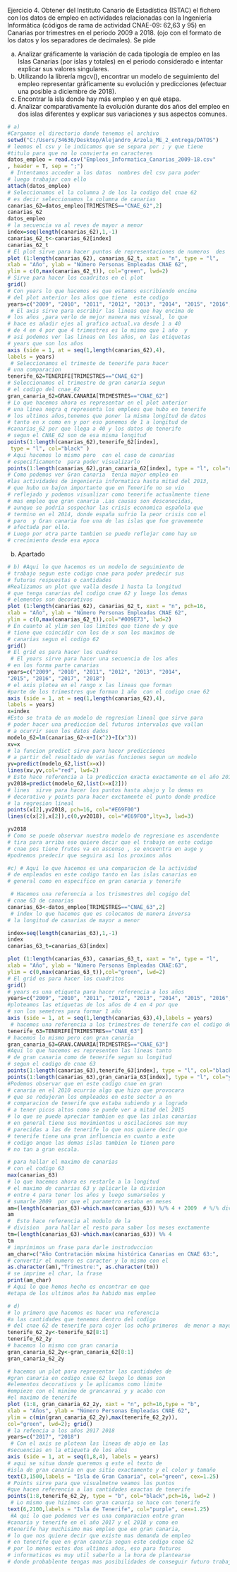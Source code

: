 Ejercicio 4. Obtener del Instituto Canario de Estadística 
(ISTAC) el fichero con los datos de empleo en actividades 
relacionadas con la Ingeniería Informática (códigos de rama 
de actividad CNAE-09: 62,63 y 95) en Canarias por trimestres
en el periodo 2009 a 2018. (ojo con el formato de los datos 
y los separadores de decimales). Se pide 

a) Analizar gráficamente la variación de cada tipología de 
empleo en las Islas Canarias (por islas y totales) en el 
periodo considerado e intentar explicar sus valores singulares. 
b) Utilizando la librería mgcv(), encontrar un modelo de 
seguimiento del empleo  representar gráficamente su 
evolución y predicciones (efectuar una posible a diciembre de 2018).  
c) Encontrar la isla donde hay más empleo y en qué etapa. 
d) Analizar comparativamente la evolución durante dos años 
del empleo en dos islas diferentes y explicar sus variaciones
y sus aspectos comunes. 


```{r}
# a)
#Cargamos el directorio donde tenemos el archivo
setwd("C:/Users/34636/Desktop/Alejandro_Arzola_ME_2_entrega/DATOS")
# leemos el csv y le indicamos que se separa por ; y que tiene 
#titulo para que no lo convierta en caracteres 
datos_empleo = read.csv("Empleos_Informatica_Canarias_2009-18.csv"
, header = T, sep = ";")
 # Intentamos acceder a los datos  nombres del csv para poder
# luego trabajar con ello 
attach(datos_empleo)
# Seleccionamos el la columna 2 de los la codigo del cnae 62 
# es decir seleccionamos la columna de canarias 
canarias_62=datos_empleo[TRIMESTRES=="CNAE_62",2]
canarias_62
datos_empleo
# la secuencia va al reves de mayor a menor 
index=seq(length(canarias_62),1,-1)
canarias_62_t<-canarias_62[index]
canarias_62_t
# El plot sirve para hacer puntos de representaciones de numeros  des
plot (1:length(canarias_62), canarias_62_t, xaxt = "n", type = "l",
xlab = "Año", ylab = "Número Personas Empleadas CNAE 62",
ylim = c(0,max(canarias_62_t)), col="green", lwd=2)
# Sirve para hacer los cuadritos en el plot 
grid()
# Con years lo que hacemos es que estamos escribiendo encima 
# del plot anterior los años que tiene  este codigo 
years=c("2009", "2010", "2011", "2012", "2013", "2014", "2015", "2016", "2017", "2018")
 # El axis sirve para escribir las lineas que hay encima de
# los años ,para verlo de mejor manera mas visual, lo que 
# hace es añadir ejes al grafico actual.va desde 1 a 40 
# de 4 en 4 por que 4 trimestres es lo mismo que 1 año  y
# asi podemos ver las lineas en los años, en las etiquetas
# years que son los años 
axis (side = 1, at = seq(1,length(canarias_62),4),
labels = years)
 # Seleccionamos el trimeste de tenerife para hacer
# una comparacion
tenerife_62=TENERIFE[TRIMESTRES=="CNAE_62"]
# Seleccionamos el trimestre de gran canaria segun 
# el codigo del cnae_62
gran_canaria_62=GRAN.CANARIA[TRIMESTRES=="CNAE_62"]
# Lo que hacemos ahora es representar en el plot anterior 
# una linea negra q representa los empleos que hubo en tenerife 
# los ultimos años,tenemos que poner la misma longitud de datos 
# tanto en x como en y por eso ponemos de 1 a longitud de 
#canarias_62 por que llega a 40 y los datos de tenerife  
# segun el CNAE_62 son de esa misma longitud 
points(1:length(canarias_62),tenerife_62[index],
 type = "l", col="black" )
# Aqui hacemos lo mismo pero  con el caso de canarias 
# especificamente  para poder visualizarlo
points(1:length(canarias_62),gran_canaria_62[index], type = "l", col="red" )
# Como podemos ver Gran canaria  tenia mayor empleo en 
#las actividades de ingenieria informatica hasta mitad del 2013,
# que hubo un bajon importante que en Tenerife no se vio 
# reflejado y podemos visualizar como tenerife actualmente tiene 
# mas empleo que gran canaria .Las causas son desconocidas,
# aunque se podria sospechar las crisis economica española que 
# termino en el 2014, donde españa sufrio la peor crisis con el
# paro  y Gran canaria fue una de las islas que fue gravemente  
# afectada por ello.
# Luego por otra parte tambien se puede reflejar como hay un 
# crecimiento desde esa epoca 

```

b) Apartado

```{r}
# b) #Aqui lo que hacemos es un modelo de seguimiento de 
# trabajo segun este codigo cnae para poder predecir sus 
# futuras respuestas o cantidades 
#Realizamos un plot que valla desde 1 hasta la longitud
# que tenga canarias del codigo cnae 62 y luego los demas 
# elementos son decorativos
plot (1:length(canarias_62), canarias_62_t, xaxt = "n", pch=16,
xlab = "Año", ylab = "Número Personas Empleadas CNAE 62",
ylim = c(0,max(canarias_62_t)),col="#009E73", lwd=2)
# En cuanto al ylim son los limites que tiene de y que 
# tiene que coincidir con los de x son los maximos de
# canarias segun el codigo 62
grid()
# El grid es para hacer los cuadros
 # El years sirve para hacer una secuencia de los años 
# en los forma parte canarias 
years=c("2009", "2010", "2011", "2012", "2013", "2014", 
"2015", "2016", "2017", "2018")
# el axis plotea en el rango x las lineas que forman 
#parte de los trimestres que forman 1 año  con el codigo cnae 62
axis (side = 1, at = seq(1,length(canarias_62),4),
labels = years)
x=index
#Esto se trata de un modelo de regresion lineal que sirve para 
# poder hacer una prediccion del futuros intervalos que vallan
# a ocurrir seun los datos dados 
modelo_62=lm(canarias_62~x+I(x^2)+I(x^3))
xv=x
# la funcion predict sirve para hacer predicciones  
# a partir del resultado de varias funciones segun un modelo
yv=predict(modelo_62,list(x=x))
lines(xv,yv,col="red", lwd=2)
# Esto hace referencia a la prediccion exacta exactamente en el año 2018
yv2018=predict(modelo_62,list(x=x[2]))
# lines  sirve para hacer los puntos hasta abajo y lo demas es 
# decorativo y points para hacer exctamente el punto donde predice
# la regresion lineal
points(x[2],yv2018, pch=16, col="#E69F00")
lines(c(x[2],x[2]),c(0,yv2018), col="#E69F00",lty=3, lwd=3)

yv2018
# Como se puede observar nuestro modelo de regresione es ascendente 
# tira para arriba eso quiere decir que el trabajo en este codigo
# cnae pos tiene frutos va en ascenso , se encuentra en auge y 
#podremos predecir que seguira asi los proximos años 

```



```{r}
#c) # Aqui lo que hacemos es una comparacion de la actividad 
# de empleados en este codigo tanto en las islas canarias en 
# general como en especifico en gran canaria y tenerife 

 # Hacemos una referencia a los trismestres del cogigo del
# cnae 63 de canarias 
canarias_63<-datos_empleo[TRIMESTRES=="CNAE_63",2]
 # index lo que hacemos que es colocamos de manera inversa 
# la longitud de canarias de mayor a menor

index=seq(length(canarias_63),1,-1)
index
canarias_63_t=canarias_63[index]

plot (1:length(canarias_63), canarias_63_t, xaxt = "n", type = "l",
xlab = "Año", ylab = "Número Personas Empleadas CNAE:63",
ylim = c(0,max(canarias_63_t)),col="green", lwd=2)
# El grid es para hacer los cuadritos 
grid()
# years es una etiqueta para hacer referencia a los años 
years=c("2009", "2010", "2011", "2012", "2013", "2014", "2015", "2016", "2017", "2018")
#ploteamos las etiquetas de los años de 4 en 4 por que
# son los semetres para formar 1 año 
axis (side = 1, at = seq(1,length(canarias_63),4),labels = years)
 # hacemos una referencia a los trimestres de tenerife con el codigo del cnae 63
tenerife_63=TENERIFE[TRIMESTRES=="CNAE_63"]
# hacemos lo mismo pero con gran canaria 
gran_canaria_63=GRAN.CANARIA[TRIMESTRES=="CNAE_63"]
#Aqui lo que hacemos es representen las lineas tanto 
# de gran canaria como de tenerife segun su longitud 
# segun el codigo de cnae 63
points(1:length(canarias_63),tenerife_63[index], type = "l", col="black" )
points(1:length(canarias_63),gran_canaria_63[index], type = "l", col="yellow" )
#Podemos observar que en este codigo cnae en gran 
# canaria en el 2010 ocurrio algo que hizo que provocara
# que se redujeran los empleados en este sector a en 
# comparacion de tenerife que estaba subiendo y a logrado 
# a tener picos altos como se puede ver a mitad del 2015 
# lo que se puede apreciar tambien es que las islas canarias 
# en general tiene sus movimientos u oscilaciones son muy 
# parecidas a las de tenerife lo que nos quiere decir que 
# tenerife tiene una gran influencia en cuanto a este 
# codigo anque las demas islas tambien lo tienen pero 
# no tan a gran escala.
```



```{r}
# para hallar el maximo de canarias 
# con el codigo 63
max(canarias_63)
# lo que hacemos ahora es restarle a la longitud 
# el maximo de canarias 63 y aplicarle la division 
# entre 4 para tener los años y luego sumarselos y 
# sumarle 2009  por que el parametro estaba en meses 
am=(length(canarias_63)-which.max(canarias_63)) %/% 4 + 2009  # %/% división entera
am
#  Esto hace referencia al modulo de la 
# division  para hallar el resto para saber los meses exctamente 
tm=(length(canarias_63)-which.max(canarias_63)) %% 4  
tm
# imprimimos un frase para darle instroduccion
am_char=c("Año Contratación máxima histórica Canarias en CNAE 63:",
# convertir el numero es caracter y lo mismo con el 
as.character(am),"Trimestre:", as.character(tm))
# se imprime el char, la frase 
print(am_char)
# Aqui lo que hemos hecho es encontrar en que 
#etapa de los ultimos años ha habido mas empleo
```




```{r}
# d) 
# lo primero que hacemos es hacer una referencia 
#a las cantidades que tenemos dentro del codigo
# del cnae 62 de tenerife para cojer los ocho primeros  de menor a mayor 
tenerife_62_2y<-tenerife_62[8:1]
tenerife_62_2y
# hacemos lo mismo con gran canaria
gran_canaria_62_2y<-gran_canaria_62[8:1]
gran_canaria_62_2y

# hacemos un plot para representar las cantidades de 
#gran canaria en codigo cnae 62 luego lo demas son 
#elementos decorativos y le aplicamos como limite 
#empieze con el minimo de grancanrai y y acabo con 
#el maximo de tenerife 
plot (1:8, gran_canaria_62_2y, xaxt = "n", pch=16,type = "b",
xlab = "Años", ylab = "Número Personas Empleadas CNAE 62",
ylim = c(min(gran_canaria_62_2y),max(tenerife_62_2y)),
col="green", lwd=2); grid()
# la refencia a los años 2017 2018
years=c("2017", "2018")
 # Con el axis se plotean las lineas de abjo en las 
#secuencias en la etiqueta de los años 
axis (side = 1, at = seq(1,8,4), labels = years)
# aqui se situa donde queremos q este el texto de 
#isla de gran canaria en que sitio exactamente y el color y tamaño
text(3,1500,labels = "Isla de Gran Canaria", col="green", cex=1.25)
# Points sirve para que visualmetne veamos los puntos 
#que hacen referencia a las cantidades exactas de tenerife 
points(1:8,tenerife_62_2y, type = "b", col="black",pch=16, lwd=2 )
 # Lo mismo que hizimos con gran canaria se hace con tenerife 
text(6,2100,labels = "Isla de Tenerife", col="purple", cex=1.25)
 #A qui lo que podemos ver es una comparacion entre gran 
#canaria y tenerife en el año 2017 y el 2018 y como en 
#tenerife hay muchisimo mas empleo que en gran canaria, 
# lo que nos quiere decir que existe mas demanda de empleo 
# en tenerife que en gran canaria segun este codigo cnae 62
# por lo menos estos dos ultimos años, eso para futuros 
# informaticos es muy util saberlo a la hora de plantearse
# donde probablente tengas mas posibilidades de conseguir futuro trabajo
```

